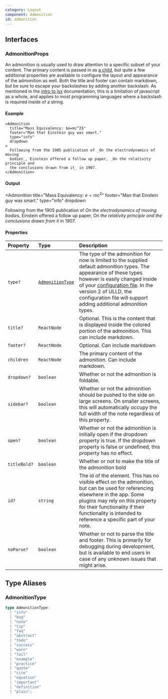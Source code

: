 ```yaml
---
category: Layout
component: Admonition
id: admonition
---
```


## Interfaces

### AdmonitionProps

An admonition is usually used to draw attention to a specific subset of your content. The primary content is passed in as [a child](/docs/user/introToJsx), but quite a few additional properties are available to configure the layout and appearance of the admonition as well. Both the title and footer can contain markdown, but be sure to escape your backslashes by adding another backslash. As mentioned in the [intro to jsx](/docs/user/introToJsx) documentation, this is a limitation of javascript as a whole, and applies to most programming languages where a backslash is required inside of a string.

#### Example

```tsx
<Admonition
  title="Mass Equivalency: $e=mc^2$"
  footer="Man that Einstein guy was smart."
  type="info"
  dropdown
>
  Following from the 1905 publication of _On the electrodynamics of moving
  bodies_, Einstein offered a follow up paper, _On the relativity principle and
  the conclusions drawn from it_ in 1907.
</Admonition>
```

#### Output

<Admonition
  title="Mass Equivalency: $e=mc^2$"
  footer="Man that Einstein guy was smart."
  type="info"
  dropdown
>
  Following from the 1905 publication of *On the electrodynamics of moving
  bodies*, Einstein offered a follow up paper, *On the relativity principle and
  the conclusions drawn from it* in 1907.
</Admonition>

#### Properties

| Property     | Type                                                                   | Description                                                                                                                                                                                                                                                                                        |
| :----------- | :--------------------------------------------------------------------- | :------------------------------------------------------------------------------------------------------------------------------------------------------------------------------------------------------------------------------------------------------------------------------------------------- |
| `type?`      | [`AdmonitionType`](/docs/user/components?category=Layout#admonitiontype) | The type of the admonition for now is limited to the supplied default admonition types. The appearance of these types however is easily changed inside of your [configuration file](/configure). In the version 2 of ULLD, the configuration file will support adding additional admonition types. |
| `title?`     | `ReactNode`                                                            | Optional. This is the content that is displayed inside the colored portion of the admonition. This can include markdown.                                                                                                                                                                           |
| `footer?`    | `ReactNode`                                                            | Optional. Can include markdown                                                                                                                                                                                                                                                                     |
| `children`   | `ReactNode`                                                            | The primary content of the admonition. Can include markdown.                                                                                                                                                                                                                                       |
| `dropdown?`  | `boolean`                                                              | Whether or not the admonition is foldable.                                                                                                                                                                                                                                                         |
| `sidebar?`   | `boolean`                                                              | Whether or not the admonition should be pushed to the side on large screens. On smaller screens, this will automatically occupy the full width of the note regardless of this property.                                                                                                            |
| `open?`      | `boolean`                                                              | Whether or not the admonition is initially open if the dropdown property is true. If the dropdown property is false or undefined, this property has no effect.                                                                                                                                     |
| `titleBold?` | `boolean`                                                              | Whether or not to make the title of the admonition bold                                                                                                                                                                                                                                            |
| `id?`        | `string`                                                               | The id of the element. This has no visible effect on the admonition, but can be used for referencing elsewhere in the app. Some plugins may rely on this property for their functionality if their functionality is intended to reference a specific part of your note.                            |
| `noParse?`   | `boolean`                                                              | Whether or not to parse the title and footer. This is primarily for debugging during development, but is available to end users in case of any unknown issues that might arise.                                                                                                                    |

## Type Aliases

### AdmonitionType

```ts
type AdmonitionType:
  | "info"
  | "bug"
  | "note"
  | "tip"
  | "faq"
  | "abstract"
  | "todo"
  | "success"
  | "warn"
  | "fail"
  | "example"
  | "practice"
  | "quote"
  | "cite"
  | "equation"
  | "important"
  | "definition"
  | "plain";
```

#
